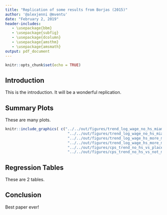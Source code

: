 ```yaml
---
title: "Replication of some results from Borjas (2015)"
author: '@alexjenni @mventu'
date: "February 2, 2019"
header-includes:
   - \usepackage{bbm}
   - \usepackage{subfig}
   - \usepackage{dcolumn}
   - \usepackage{amsthm}
   - \usepackage{amsmath}
output: pdf_document
---
```


```r
knitr::opts_chunk$set(echo = TRUE)
```

## Introduction

This is the introduction. It will be a wonderful replication.

## Summary Plots

These are many plots.

```r
knitr::include_graphics( c("../../out/figures/trend_log_wage_no_hs_miami_vs_not_miami.pdf",
                            "../../out/figures/trend_log_wage_no_hs_miami_vs_card.pdf",
                            "../../out/figures/trend_log_wage_hs_more_miami_vs_not_miami.pdf",
                            "../../out/figures/trend_log_wage_hs_more_miami_vs_card.pdf",
                            "../../out/figures/cps_trend_no_hs_vs_placebo_not_miami.pdf",
                            "../../out/figures/cps_trend_no_hs_vs_not_miami.pdf"))
```

## Regression Tables

These are 2 tables.

\input{../../out/tables/table_did_no_hs.tex}
\input{../../out/tables/table_did_hs_more.tex}

## Conclusion

Best paper ever!
